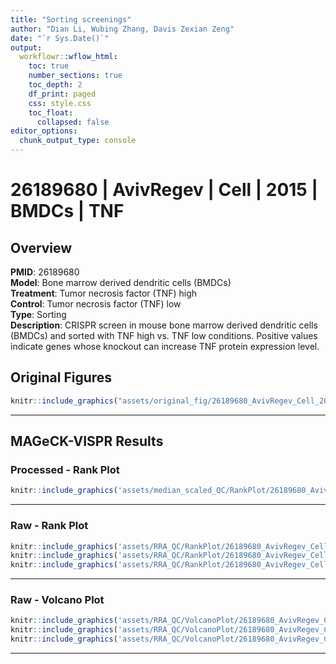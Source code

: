 ```yaml
---
title: "Sorting screenings"
author: "Dian Li, Wubing Zhang, Davis Zexian Zeng"
date: "`r Sys.Date()`"
output: 
  workflowr::wflow_html:
    toc: true
    number_sections: true
    toc_depth: 2
    df_print: paged
    css: style.css
    toc_float:
      collapsed: false
editor_options:
  chunk_output_type: console
---
```


# **26189680 | AvivRegev | Cell | 2015 | BMDCs | TNF**
## Overview 
**PMID**: 26189680<br />
**Model**: Bone marrow derived dendritic cells (BMDCs)<br />
**Treatment**: Tumor necrosis factor (TNF) high<br />
**Control**: Tumor necrosis factor (TNF) low<br />
**Type**: Sorting <br />
**Description**: CRISPR screen in mouse bone marrow derived dendritic cells (BMDCs) and sorted with TNF high vs. TNF low conditions. Positive values indicate genes whose knockout can increase TNF protein expression level.<br />

## **Original Figures**
<!-- #### Figure -->
```r
knitr::include_graphics("assets/original_fig/26189680_AvivRegev_Cell_2015_BMDCs_TNF_Sorting_DC.png", error = FALSE)
```

-----

## **MAGeCK-VISPR Results** {.tabset}
### Processed - Rank Plot
```r
knitr::include_graphics('assets/median_scaled_QC/RankPlot/26189680_AvivRegev_Cell_2015_BMDCs_TNF_Sorting_DC.png', error = FALSE)
```

-----

### Raw - Rank Plot
```r
knitr::include_graphics('assets/RRA_QC/RankPlot/26189680_AvivRegev_Cell_2015_BMDCs_TNF_EX1_Sorting_DC.png', error = FALSE)
knitr::include_graphics('assets/RRA_QC/RankPlot/26189680_AvivRegev_Cell_2015_BMDCs_TNF_EX2_Sorting_DC.png', error = FALSE)
knitr::include_graphics('assets/RRA_QC/RankPlot/26189680_AvivRegev_Cell_2015_BMDCs_TNF_EX3_Sorting_DC.png', error = FALSE)
```

-----

### Raw - Volcano Plot
```r
knitr::include_graphics('assets/RRA_QC/VolcanoPlot/26189680_AvivRegev_Cell_2015_BMDCs_TNF_EX1_Sorting_DC.png', error = FALSE)
knitr::include_graphics('assets/RRA_QC/VolcanoPlot/26189680_AvivRegev_Cell_2015_BMDCs_TNF_EX2_Sorting_DC.png', error = FALSE)
knitr::include_graphics('assets/RRA_QC/VolcanoPlot/26189680_AvivRegev_Cell_2015_BMDCs_TNF_EX3_Sorting_DC.png', error = FALSE)
```

-----

